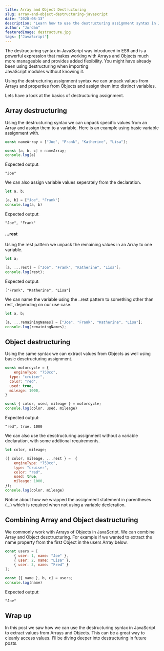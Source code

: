 ```yaml
---
title: Array and Object Destructuring
slug: array-and-object-destructuring-javascript
date: "2020-08-13"
description: "Learn how to use the destructuring assignment syntax in JavaScript when working with Arrays and Objects"
author: "Jordan"
featuredImage: destructure.jpg
tags: ["JavaScript"]
---
```


The destructuring syntax in JavaScript was introduced in ES6 and is a powerful expression that makes working with Arrays and 
Objects much more manageable and provides added flexibility.  You might have already been using destructuring when importing  
JavaScript modules without knowing it. 

Using the destructuring assignment syntax we can unpack values from Arrays and properties from Objects 
and assign them into distinct variables. 

Lets have a look at the basics of destructuring assignment.

## Array destructuring

Using the destructuring syntax we can unpack specific values from an Array and assign them to a variable.
Here is an example using basic variable assignment with.

```javascript
const nameArray = ["Joe", "Frank", "Katherine", "Lisa"];

const [a, b, c] = nameArray;
console.log(a)
```
Expected output:
```code
"Joe"
```

We can also assign variable values seperately from the declaration. 

```javascript
let a, b;

[a, b] = ["Joe", "Frank"]
console.log(a, b)

```
Expected output:
```code
"Joe", "Frank"
```

#### ...rest

Using the rest pattern we unpack the remaining values in an Array to one variable. 

```javascript
let a;

[a, ...rest] = ["Joe", "Frank", "Katherine", "Lisa"];
console.log(rest);
```
Expected output:
```code
["Frank", "Katherine", "Lisa"]  
```
We can name the variable using the ..rest pattern to something other than rest, depending on our use case.

```javascript
let a, b;

[a, ...remainingNames] = ["Joe", "Frank", "Katherine", "Lisa"];
console.log(remainingNames);    
```
## Object destructuring

Using the same syntax we can extract values from Objects as well using basic desctructuring assignment. 

```javascript
const motorcycle = {
	engineType: "750cc",
  type: "cruiser",
  color: "red",
  used: true,
  mileage: 1000,
}

const { color, used, mileage } = motorcycle;
console.log(color, used, mileage)
```
Expected output:
```code
"red", true, 1000
```

We can also use the desctructuring assignment without a variable declaration, with some addtional requirements.

```javascript
let color, mileage;

({ color, mileage, ...rest } =  { 
    engineType: "750cc", 
    type: "cruiser",
    color: "red", 
    used: true, 
    mileage: 1000,
});
console.log(color, mileage)
```

Notice about how we wrapped the assignment statement in parentheses (...) which is required when not using
a variable decleration. 

## Combining Array and Object destructuring

We commonly work with Arrays of Objects in JavaScript. We can combine Array and Object desctructuring. 
For example if we wanted to extract the name property from the first Object in the users Array below.

```javascript
const users = [
    { user: 1, name: "Joe" },
    { user: 2, name: "Lisa" },
    { user: 3, name: "Fred" }
];

const [{ name }, b, c] = users;
console.log(name)
```
Expected output:
```code
"Joe"
```

## Wrap up 

In this post we saw how we can use the destructuring syntax in JavaScript to extract values from Arrays and Objects. 
This can be a great way to cleanly access values. I'll be diving deeper into destructuring in future posts.   